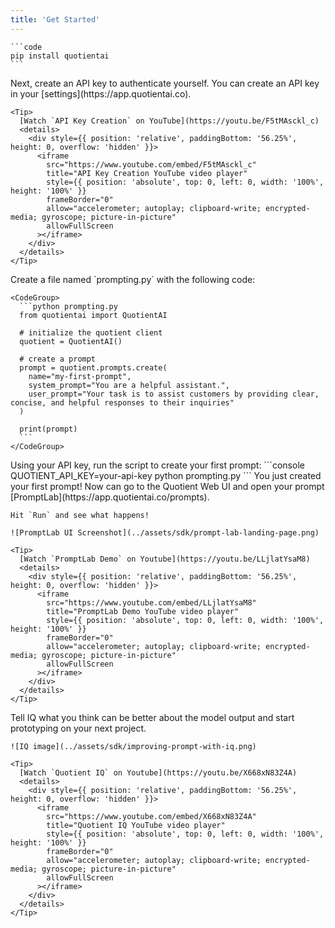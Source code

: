 ```yaml
---
title: 'Get Started'
---
```


<Steps>
  <Step title="Install the Quotient Python SDK">

    ```code
    pip install quotientai
    ```
  </Step>
  <Step title="Create an API Key">
    Next, create an API key to authenticate yourself. You can create an API key in your [settings](https://app.quotientai.co).

    <Tip>
      [Watch `API Key Creation` on YouTube](https://youtu.be/F5tMAsckl_c)
      <details>        
        <div style={{ position: 'relative', paddingBottom: '56.25%', height: 0, overflow: 'hidden' }}>
          <iframe
            src="https://www.youtube.com/embed/F5tMAsckl_c"
            title="API Key Creation YouTube video player"
            style={{ position: 'absolute', top: 0, left: 0, width: '100%', height: '100%' }}
            frameBorder="0"
            allow="accelerometer; autoplay; clipboard-write; encrypted-media; gyroscope; picture-in-picture"
            allowFullScreen
          ></iframe>
        </div>
      </details>
    </Tip>

  </Step>
  <Step title="Create a Script">
    Create a file named `prompting.py` with the following code:

    <CodeGroup>
      ```python prompting.py
      from quotientai import QuotientAI

      # initialize the quotient client
      quotient = QuotientAI()

      # create a prompt
      prompt = quotient.prompts.create(
        name="my-first-prompt",
        system_prompt="You are a helpful assistant.",
        user_prompt="Your task is to assist customers by providing clear, concise, and helpful responses to their inquiries"
      )

      print(prompt)
      ```
    </CodeGroup>
  </Step>
  <Step title="Run the Script">
    Using your API key, run the script to create your first prompt:
    ```console
    QUOTIENT_API_KEY=your-api-key python prompting.py
    ```
  </Step>
  <Step title="Open in PromptLab">
    You just created your first prompt! Now can go to the Quotient Web UI and open your prompt [PromptLab](https://app.quotientai.co/prompts).

    Hit `Run` and see what happens!

    ![PromptLab UI Screenshot](../assets/sdk/prompt-lab-landing-page.png)
    
    <Tip>
      [Watch `PromptLab Demo` on Youtube](https://youtu.be/LLjlatYsaM8)
      <details>      
        <div style={{ position: 'relative', paddingBottom: '56.25%', height: 0, overflow: 'hidden' }}>
          <iframe
            src="https://www.youtube.com/embed/LLjlatYsaM8"
            title="PromptLab Demo YouTube video player"
            style={{ position: 'absolute', top: 0, left: 0, width: '100%', height: '100%' }}
            frameBorder="0"
            allow="accelerometer; autoplay; clipboard-write; encrypted-media; gyroscope; picture-in-picture"
            allowFullScreen
          ></iframe>
        </div>
      </details>
    </Tip>
  </Step>
  <Step title="Iterate with IQ">
    Tell IQ what you think can be better about the model output and start prototyping on your next project.

    ![IQ image](../assets/sdk/improving-prompt-with-iq.png)
    
    <Tip>
      [Watch `Quotient IQ` on Youtube](https://youtu.be/X668xN83Z4A)
      <details>      
        <div style={{ position: 'relative', paddingBottom: '56.25%', height: 0, overflow: 'hidden' }}>
          <iframe
            src="https://www.youtube.com/embed/X668xN83Z4A"
            title="Quotient IQ YouTube video player"
            style={{ position: 'absolute', top: 0, left: 0, width: '100%', height: '100%' }}
            frameBorder="0"
            allow="accelerometer; autoplay; clipboard-write; encrypted-media; gyroscope; picture-in-picture"
            allowFullScreen
          ></iframe>
        </div>
      </details>
    </Tip>
  </Step>
</Steps>
